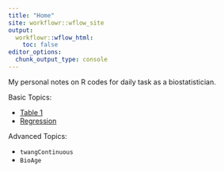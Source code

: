 ```yaml
---
title: "Home"
site: workflowr::wflow_site
output:
  workflowr::wflow_html:
    toc: false
editor_options:
  chunk_output_type: console
---
```


My personal notes on R codes for daily task as a biostatistician.

Basic Topics: 

* [Table 1](table1.html)
* [Regression](regression.html)

Advanced Topics: 

* `twangContinuous`
* `BioAge`

